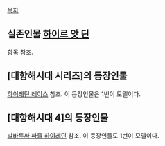 [[목차]]
== 실존인물 [[하이르 앗 딘]] ==
항목 참조.

== [대항해시대 시리즈]의 등장인물 ==
[[하이레딘 레이스]] 참조.
이 등장인물은 1번이 모델이다.

== [대항해시대 4]의 등장인물 ==
[[발바롯싸 파즐 하이레딘]] 참조.
이 등장인물도 1번이 모델이다.
